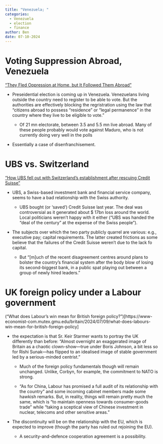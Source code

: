 ```yaml
---
title: "Venezuela; "
categories:
  - Venezuela
  - election
  - finance
author: Ben
date: 07-10-2024
---
```


# Voting Suppression Abroad, Venezuela

["They Fled Oppression at Home, but It Followed Them Abroad"](https://www.nytimes.com/2024/07/10/world/americas/venezuela-election-voters-abroad.html)

-   Preseidential election is coming up in Venezuela. Venezuelans living outside the country need to register to be able to vote. But the authorities are effectively blocking the regristration using the law that "citizens abroad to possess “residence” or “legal permanence” in the country where they live to be eligible to vote."

    -   Of 21 mn electorate, between 3.5 and 5.5 mn live abroad. Many of these people probably would vote against Maduro, who is not currently doing very well in the polls

-   Essentially a case of disenfranchisement.

# UBS vs. Switzerland

["How UBS fell out with Switzerland’s establishment after rescuing Credit Suisse"](https://on.ft.com/4bAyh0D)

-   UBS, a Swiss-based investment bank and financial service company, seems to have a bad relationship with the Swiss authority.

    -   UBS bought (or 'saved') Credit Suisse last year. The deal was controversial as it generated about \$ 17bn loss around the world. Local politicians weren't happy with it either ("UBS was handed the “deal of the century” at the expense of the Swiss people").

-   The subjects over which the two party publicly quarrel are various: e.g., executive pay; capital requirements. The latter created frictions as some believe that the failures of the Credit Suisse weren't due to the lack fo capital.

    -   But "\[m\]uch of the recent disagreement centres around plans to bolster the country’s financial system after the body blow of losing its second-biggest bank, in a public spat playing out between a group of newly hired leaders."

# UK foreign policy under a Labour government

("What does Labour’s win mean for British foreign policy?")\[https://www-economist-com.mutex.gmu.edu/britain/2024/07/09/what-does-labours-win-mean-for-british-foreign-policy\]

-   the expectation is that Sr. Keir Starmer wants to portray the UK differently than before: "Almost overnight an exaggerated image of Britain as a chaotic clown-show—true under Boris Johnson, a bit less so for Rishi Sunak—has flipped to an idealised image of stable government led by a serious-minded centrist."

    -   Much of the foreign policy fundamentals though will remain unchanged. Unlike, Corbyn, for example, the commitment to NATO is strong.

    -   "As for China, Labour has promised a full audit of its relationship with the country" and some incoming cabinet members made some hawkish remarks. But, in reality, things will remain pretty much the same, which is "to maintain openness towards consumer-goods trade" while "taking a sceptical view of Chinese investment in nuclear, telecoms and other sensitive areas."

-   The discontinuity will be on the relationship with the EU, which is expected to improve (though the party has ruled out rejoining the EU).

    -   A security-and-defence cooperation agreement is a possibility.
